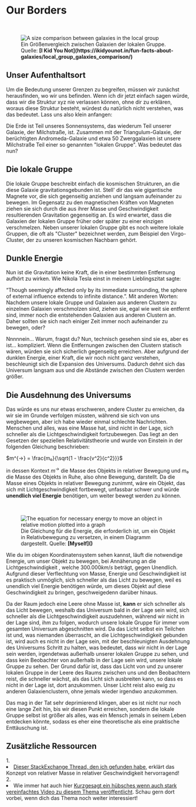 
# Our Borders

<ReadingTime />
<AudioPlayer ident="borders" />

<br/>
<figure>
<Image src={require(".//../../../resources/images/localgroup.png")} alt="A size comparison between galaxies in the local group" />
<figcaption style={{ color: "rgb(156, 156, 156)", fontSize: "14px", marginTop: "2px" }}>Ein Größenvergleich zwischen Galaxien der lokalen Gruppe. Quelle: <strong>[I Kid You Not](https://ikidyounot.in/fun-facts-about-galaxies/local_group_galaxies_comparison/)</strong></figcaption>
</figure>

## Unser Aufenthaltsort
Um die Bedeutung unserer Grenzen zu begreifen, müssen wir zunächst herausfinden, wo wir uns befinden. Wenn ich dir jetzt einfach sagen würde, dass wir die Struktur xyz nie verlassen können, ohne dir zu erklären, woraus diese Struktur besteht, würdest du natürlich nicht verstehen, was das bedeutet. Lass uns also klein anfangen:

Die Erde ist Teil unseres Sonnensystems, das wiederum Teil unserer Galaxie, der Milchstraße, ist. Zusammen mit der Triangulum-Galaxie, der berüchtigten Andromeda-Galaxie und etwa 50 Zwerggalaxien ist unsere Milchstraße Teil einer so genannten "lokalen Gruppe". Was bedeutet das nun?

## Die lokale Gruppe
Die lokale Gruppe beschreibt einfach die kosmischen Strukturen, an die diese Galaxie gravitationsgebunden ist. Stell' dir das wie gigantische Magnete vor, die sich gegenseitig anziehen und langsam aufeinander zu bewegen. Im Gegensatz zu den magnetischen Kräften von Magneten ziehen sie sich durch die aus ihrer Masse und Geschwindigkeit resultierenden Gravitation gegenseitig an. Es wird erwartet, dass die Galaxien der lokalen Gruppe früher oder später zu einer einzigen verschmelzen. Neben unserer lokalen Gruppe gibt es noch weitere lokale Gruppen, die oft als "Cluster" bezeichnet werden, zum Beispiel den Virgo-Cluster, der zu unseren kosmischen Nachbarn gehört.

## Dunkle Energie
Nun ist die Gravitation keine Kraft, die in einer bestimmten Entfernung aufhört zu wirken. Wie Nikola Tesla einst in meinem Lieblingszitat sagte:

“Though seemingly affected only by its immediate surrounding, the sphere of external influence extends to infinite distance.”. Mit anderen Worten: Nachdem unsere lokale Gruppe und Galaxien aus anderen Clustern zu einzelnen Galaxien verschmolzen sind, ziehen sie, egal wie weit sie entfernt sind, immer noch die entstehenden Galaxien aus anderen Clustern an. Daher sollten sie sich nach einiger Zeit immer noch aufeinander zu bewegen, oder?

Nnnnnein... Warum, fragst du? Nun, technisch gesehen sind sie es, aber es ist... kompliziert. Wenn die Entfernungen zwischen den Clustern statisch wären, würden sie sich sicherlich gegenseitig erreichen. Aber aufgrund der dunklen Energie, einer Kraft, die wir noch nicht ganz verstehen, beschleunigt sich die Expansion des Universums. Dadurch dehnt sich das Universum langsam aus und die Abstände zwischen den Clustern werden größer.

## Die Ausdehnung des Universums
Das würde es uns nur etwas erschweren, andere Cluster zu erreichen, da wir sie im Grunde verfolgen müssten, während sie sich von uns wegbewegen, aber ich habe wieder einmal schlechte Nachrichten. Menschen und alles, was eine Masse hat, sind nicht in der Lage, sich schneller als die Lichtgeschwindigkeit fortzubewegen. Das liegt an den Gesetzen der speziellen Relativitätstheorie und wurde von Einstein in der folgenden Gleichung beschrieben:

$m^{→} = \frac{m₀}{\sqrt{1 - \frac{v^2}{c^2}}}$ 

in dessen Kontext $m^{→}$ die Masse des Objekts in relativer Bewegung und $m₀$ die Masse des Objekts in Ruhe, also ohne Bewegung, darstellt. Da die Masse eines Objekts in relativer Bewegung zunimmt, wäre ein Objekt, das sich mit Lichtgeschwindigkeit fortbewegt, unfassbar schwer und würde <strong>unendlich viel Energie</strong> benötigen, um weiter bewegt werden zu können.

<br/>
<figure>
<Image src={require(".//../../../resources/images/relativeenergy.png")} alt="The equation for necessary energy to move an object in relative motion plotted into a graph" />
<figcaption style={{ color: "rgb(156, 156, 156)", fontSize: "14px", marginTop: "2px" }}>Die Gleichung für die Energie, die erforderlich ist, um ein Objekt in Relativbewegung zu versetzen, in einem Diagramm dargestellt. Quelle: <strong>[Myself]()</strong></figcaption>
</figure>

Wie du im obigen Koordinatensystem sehen kannst, läuft die notwendige Energie, um unser Objekt zu bewegen, bei Annäherung an die Lichtgeschwindigkeit , welche $300.000km/s$ beträgt, gegen Unendlich. Aufgrund dieser Verflechtung von Masse, Energie und Geschwindigkeit ist es praktisch unmöglich, sich schneller als das Licht zu bewegen, weil es unendlich viel Energie benötigen würde, um dieses Objekt auf diese Geschwindigkeit zu bringen, geschweigedenn darüber hinaus.

Da der Raum jedoch eine Leere ohne Masse ist, <strong>kann</strong> er sich schneller als das Licht bewegen, weshalb das Universum bald in der Lage sein wird, sich schneller als die Lichtgeschwindigkeit auszudehnen, während wir nicht in der Lage sind, ihm zu folgen, wodurch unsere lokale Gruppe für immer vom gesamten Universum abgeschnitten wird. Da das Licht selbst ein Teilchen ist und, was niemanden überrascht, an die Lichtgeschwindigkeit gebunden ist, wird auch es nicht in der Lage sein, mit der beschleunigten Ausdehnung des Universums Schritt zu halten, was bedeutet, dass wir nicht in der Lage sein werden, irgendetwas außerhalb unserer lokalen Gruppe zu sehen, und dass kein Beobachter von außerhalb in der Lage sein wird, unsere lokale Gruppe zu sehen. Der Grund dafür ist, dass das Licht von und zu unserer lokalen Gruppe in der Leere des Raums zwischen uns und den Beobachtern reist, die schneller wächst, als das Licht sich ausbreiten kann, so dass es nicht in der Lage ist, dort anzukommen. Unser Licht reist also ewig zu anderen Galaxienclustern, ohne jemals wieder irgendwo anzukommen.

Das mag in der Tat sehr deprimierend klingen, aber es ist nicht nur noch eine lange Zeit hin, bis wir diesen Punkt erreichen, sondern die lokale Gruppe selbst ist größer als alles, was ein Mensch jemals in seinem Leben entdecken könnte, sodass es eher eine theoretische als eine praktische Enttäuschung ist. 


<SaveArticleSection article="future-borders"/>

## Zusätzliche Ressourcen
<AdditionalResources>
  <div>
    <span>1. </span><li><a href="https://physics.stackexchange.com/questions/45320/why-does-an-object-with-higher-speed-gain-more-relativistic-mass" target="_blank">Dieser StackExchange Thread, den ich gefunden habe,</a> erklärt das Konzept von relativer Masse in relativer Geschwindigkeit hervorragend!</li>
  </div>
  <div>
    <span>2. </span><li>Wie immer hat auch hier <a href="https://www.youtube.com/watch?v=uzkD5SeuwzM" target="_blank">Kurzgesagt ein hübsches wenn auch stark vereinfachtes Video zu diesem Thema veröffentlicht</a>. Schau gern dort vorbei, wenn dich das Thema noch weiter interessiert!</li>
  </div>
</AdditionalResources>


<Analytics />
